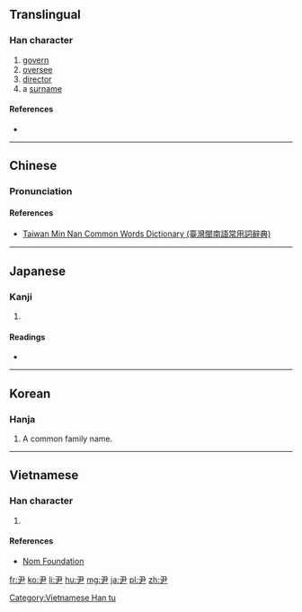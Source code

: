 ==Translingual==

===Han character===
{{Han char|rn=44|rad=尸|as=01|sn=4|four=17507|canj=SK,XSK|ids=⿻彐丿}}

# [[govern]]
# [[oversee]]
# [[director]]
# a [[surname]]

====References====
* {{Han ref|kx=0299.270|dkj=07631|dj=0595.090|hdz=20964.010|uh=5C39|ud=23609|bh=A4A8|bd=42152}}

----

==Chinese==
{{zh-forms}}

===Pronunciation===
{{zh-pron
|m=yǐn
|c=wan5
|h=
|mn=ún
|w=
|mc=y
|oc=y
|ma=|ma2=
|cat=v,n,pn
}}

====References====
* [http://twblg.dict.edu.tw/holodict_new/index.html Taiwan Min Nan Common Words Dictionary (臺灣閩南語常用詞辭典)]

----

==Japanese==

===Kanji===
{{ja-kanji|grade=|rs=尸01}}

# {{defn|lang=ja|sort=尸01}}

====Readings====
* {{ja-readings|on=[[いん]] (in)|kun=[[おさ]] (osa), [[ただす]] (tadasu)}}

----

==Korean==

===Hanja===
{{ko-hanja|hangeul=윤|eumhun=[[성]] 윤|rv=yun|mr=yun|y=yun}}

# A common family name.

----

==Vietnamese==

===Han character===
{{vi-readings|rs=尸01|hanviet=[[doãn]], [[duẫn]]}}

# {{defn|lang=vi|sort=尸01}}

====References====
* [http://nomfoundation.org/common/nom_details.php?codepoint=5c39&img=1 Nom Foundation]

[[Category:Vietnamese Han tu]]

[[fr:尹]]
[[ko:尹]]
[[li:尹]]
[[hu:尹]]
[[mg:尹]]
[[ja:尹]]
[[pl:尹]]
[[zh:尹]]